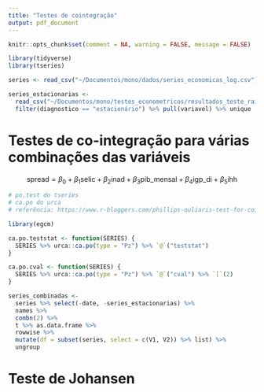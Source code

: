 ```yaml
---
title: "Testes de cointegração"
output: pdf_document
---
```


```r

knitr::opts_chunk$set(comment = NA, warning = FALSE, message = FALSE)

library(tidyverse)
library(tseries)

series <- read_csv("~/Documentos/mono/dados/series_economicas_log.csv")

series_estacionarias <-
  read_csv("~/Documentos/mono/testes_econometricos/resultados_teste_raiz_unitaria.csv") %>%
  filter(diagnostico == "estacionário") %>% pull(variavel) %>% unique

```

# Testes de co-integração para várias combinações das variáveis

$$ \text{spread} = \beta_0 + \beta_1\text{selic} + \beta_2\text{inad} + \beta_3\text{pib\_mensal} + \beta_4\text{igp\_di} + \beta_5\text{ihh} $$

```r
# po.test do tseries
# ca.po do urca
# referência: https://www.r-bloggers.com/phillips-ouliaris-test-for-cointegration/

```

```r

library(egcm)

ca.po.teststat <- function(SERIES) {
  SERIES %>% urca::ca.po(type = "Pz") %>% `@`("teststat")
}

ca.po.cval <- function(SERIES) {
  SERIES %>% urca::ca.po(type = "Pz") %>% `@`("cval") %>% `[`(2)
}

series_combinadas <-
  series %>% select(-date, -series_estacionarias) %>%
  names %>%
  combn(2) %>%
  t %>% as.data.frame %>%
  rowwise %>%
  mutate(df = subset(series, select = c(V1, V2)) %>% list) %>%
  ungroup

```

# Teste de Johansen

